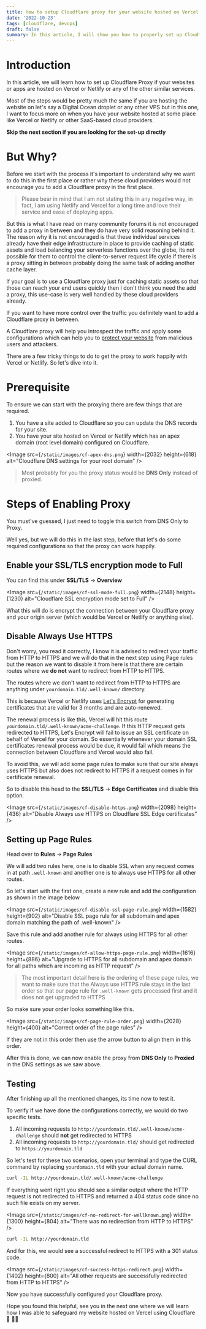 ```yaml
---
title: How to setup Cloudflare proxy for your website hosted on Vercel or Netlify
date: '2022-10-23'
tags: [cloudflare, devops]
draft: false
summary: In this article, I will show you how to properly set up Cloudflare proxy for any of your website which is hosted on some other service like Vercel or Netlify.
---
```


# Introduction

In this article, we will learn how to set up Cloudflare Proxy if your websites or apps are hosted on Vercel or Netlify or any of the other similar services.

Most of the steps would be pretty much the same if you are hosting the website on let's say a Digital Ocean droplet or any other VPS but in this one, I want to focus more on when you have your website hosted at some place like Vercel or Netlify or other SaaS-based cloud providers.

**Skip the next section if you are looking for the set-up directly**

# But Why?

Before we start with the process it's important to understand why we want to do this in the first place or rather why these cloud providers would not encourage you to add a Cloudflare proxy in the first place.

> Please bear in mind that I am not stating this in any negative way, in fact, I am using Netlify and Vercel for a long time and love their service and ease of deploying apps.

But this is what I have read on many community forums it is not encouraged to add a proxy in between and they do have very solid reasoning behind it. The reason why it is not encouraged is that these individual services already have their edge infrastructure in place to provide caching of static assets and load balancing your serverless functions over the globe, its not possible for them to control the client-to-server request life cycle if there is a proxy sitting in between probably doing the same task of adding another cache layer.

If your goal is to use a Cloudflare proxy just for caching static assets so that those can reach your end users quickly then I don't think you need the add a proxy, this use-case is very well handled by these cloud providers already.

If you want to have more control over the traffic you definitely want to add a Cloudflare proxy in between.

A Cloudflare proxy will help you introspect the traffic and apply some configurations which can help you to [protect your website](/blog/how-to-protect-your-website-from-attacks-using-cloudflare-waf-and-rate-limiting/) from malicious users and attackers.

There are a few tricky things to do to get the proxy to work happily with Vercel or Netlify. So let's dive into it.

# Prerequisite

To ensure we can start with the proxying there are few things that are required.

1. You have a site added to Cloudflare so you can update the DNS records for your site.
2. You have your site hosted on Vercel or Netlify which has an apex domain (root level domain) configured on Cloudflare.

<Image
  src={`/static/images/cf-apex-dns.png`}
  width={2032}
  height={618}
  alt="Cloudflare DNS settings for your root domain"
/>

> Most probably for you the proxy status would be **DNS Only** instead of proxied.

# Steps of Enabling Proxy

You must've guessed, I just need to toggle this switch from DNS Only to Proxy.

Well yes, but we will do this in the last step, before that let's do some required configurations so that the proxy can work happily.

## Enable your SSL/TLS encryption mode to Full

You can find this under **SSL/TLS** -> **Overview**

<Image
  src={`/static/images/cf-ssl-mode-full.png`}
  width={2148}
  height={1230}
  alt="Cloudflare SSL encryption mode set to Full"
/>

What this will do is encrypt the connection between your Cloudflare proxy and your origin server (which would be Vercel or Netlify or anything else).

## Disable Always Use HTTPS

Don't worry, you read it correctly, I know it is advised to redirect your traffic from HTTP to HTTPS and we will do that in the next step using Page rules but the reason we want to disable it from here is that there are certain routes where we **do not** want to redirect from HTTP to HTTPS.

The routes where we don't want to redirect from HTTP to HTTPS are anything under `yourdomain.tld/.well-known/` directory.

This is because Vercel or Netlify uses [Let's Encrypt](https://letsencrypt.org/) for generating certificates that are valid for 3 months and are auto-renewed.

The renewal process is like this, Vercel will hit this route `yourdomain.tld/.well-known/acme-challenge`. If this HTTP request gets redirected to HTTPS, Let's Encrypt will fail to issue an SSL certificate on behalf of Vercel for your domain. So essentially whenever your domain SSL certificates renewal process would be due, it would fail which means the connection between Cloudflare and Vercel would also fail.

To avoid this, we will add some page rules to make sure that our site always uses HTTPS but also does not redirect to HTTPS if a request comes in for certificate renewal.

So to disable this head to the **SSL/TLS** -> **Edge Certificates** and disable this option.

<Image
  src={`/static/images/cf-disable-https.png`}
  width={2098}
  height={436}
  alt="Disable Always use HTTPS on Cloudflare SSL Edge certificates"
/>

## Setting up Page Rules

Head over to **Rules** -> **Page Rules**

We will add two rules here, one is to disable SSL when any request comes in at path `.well-known` and another one is to always use HTTPS for all other routes.

So let's start with the first one, create a new rule and add the configuration as shown in the image below

<Image
  src={`/static/images/cf-disable-ssl-page-rule.png`}
  width={1582}
  height={902}
  alt="Disable SSL page rule for all subdomain and apex domain matching the path of .well-known"
/>

Save this rule and add another rule for always using HTTPS for all other routes.

<Image
  src={`/static/images/cf-allow-https-page-rule.png`}
  width={1616}
  height={886}
  alt="Upgrade to HTTPS for all subdomain and apex domain for all paths which are incoming as HTTP request"
/>

> The most important detail here is the ordering of these page rules, we want to make sure that the Always use HTTPS rule stays in the last order so that our page rule for `.well-known` gets processed first and it does not get upgraded to HTTPS

So make sure your order looks something like this.

<Image src={`/static/images/cf-page-rule-order.png`} width={2028} height={400} alt="Correct order of the page rules" />

If they are not in this order then use the arrow button to align them in this order.

After this is done, we can now enable the proxy from **DNS Only** to **Proxied** in the DNS settings as we saw above.

## Testing

After finishing up all the mentioned changes, its time now to test it.

To verify if we have done the configurations correctly, we would do two specific tests.

1. All incoming requests to `http://yourdomain.tld/.well-known/acme-challenge` should **not** get redirected to HTTPS
2. All incoming requests to `http://yourdomain.tld/` should get redirected to `https://yourdomain.tld`

So let's test for these two scenarios, open your terminal and type the CURL command by replacing `yourdomain.tld` with your actual domain name.

```bash
curl -IL http://yourdomain.tld/.well-known/acme-challenge
```

If everything went right you should see a similar output where the HTTP request is not redirected to HTTPS and returned a 404 status code since no such file exists on my server.

<Image
  src={`/static/images/cf-no-redirect-for-wellknown.png`}
  width={1300}
  height={804}
  alt="There was no redirection from HTTP to HTTPS"
/>

```bash
curl -IL http://yourdomain.tld
```

And for this, we would see a successful redirect to HTTPS with a 301 status code.

<Image
  src={`/static/images/cf-success-https-redirect.png`}
  width={1402}
  height={800}
  alt="All other requests are successfully redirected from HTTP to HTTPS"
/>

Now you have successfully configured your Cloudflare proxy.

Hope you found this helpful, see you in the next one where we will learn how I was able to safeguard my website hosted on Vercel using Cloudflare 🚀 👋🏽
